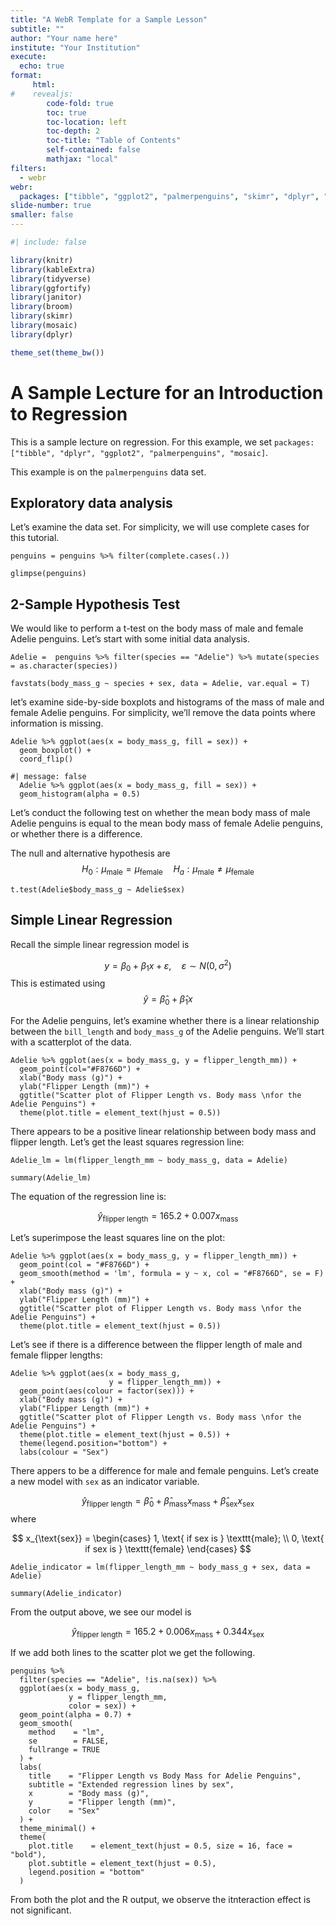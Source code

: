 ```yaml
---
title: "A WebR Template for a Sample Lesson"
subtitle: ""
author: "Your name here"
institute: "Your Institution"
execute: 
  echo: true
format:
     html:
#    revealjs:
        code-fold: true
        toc: true
        toc-location: left
        toc-depth: 2
        toc-title: "Table of Contents"
        self-contained: false
        mathjax: "local"
filters:
  - webr
webr:
  packages: ["tibble", "ggplot2", "palmerpenguins", "skimr", "dplyr", "mosaic"]
slide-number: true
smaller: false
---
```


```r
#| include: false

library(knitr)
library(kableExtra)
library(tidyverse)
library(ggfortify)
library(janitor)
library(broom)
library(skimr)
library(mosaic)
library(dplyr)

theme_set(theme_bw())
```


# A Sample Lecture for an Introduction to Regression

This is a sample lecture on regression. For this example, we set `packages: ["tibble", "dplyr", "ggplot2", "palmerpenguins", "mosaic]`.

This example is on the `palmerpenguins` data set.


## Exploratory data analysis

Let's examine the data set.
For simplicity, we will use complete cases for this tutorial.

```webr-r
penguins = penguins %>% filter(complete.cases(.))

glimpse(penguins)
```


## 2-Sample Hypothesis Test

We would like to perform a t-test on the body mass of male and female Adelie penguins. Let's start with some initial data analysis.


```webr-r
Adelie =  penguins %>% filter(species == "Adelie") %>% mutate(species = as.character(species))

favstats(body_mass_g ~ species + sex, data = Adelie, var.equal = T)
```

let's examine side-by-side boxplots and histograms of the mass 
of male and female Adelie penguins.
For simplicity, we'll remove the data points where information is missing.


```webr-r
Adelie %>% ggplot(aes(x = body_mass_g, fill = sex)) + 
  geom_boxplot() +
  coord_flip()
```

```webr-r
#| message: false
  Adelie %>% ggplot(aes(x = body_mass_g, fill = sex)) + 
  geom_histogram(alpha = 0.5)
```


Let's conduct the following test on whether the 
mean body mass of male Adelie penguins is equal to the 
mean body mass of female Adelie penguins,
or whether there is a difference.



The null and alternative hypothesis are
$$
  H_{0}: \mu_{\text{male}} = \mu_{\text{female}}
  \quad
  H_{a}: \mu_{\text{male}} \neq \mu_{\text{female}}
$$


```webr-r
t.test(Adelie$body_mass_g ~ Adelie$sex)
```



## Simple Linear Regression

Recall the simple linear regression model is

$$
y = \beta_{0} + \beta_{1}x + \varepsilon, \quad \varepsilon \sim N(0, \sigma^2)
$$
This is estimated using
$$
\hat{y} = \hat{\beta}_{0} + \hat{\beta}_{1}x
$$


For the Adelie penguins, let's examine whether there is a linear relationship between the `bill_length` and `body_mass_g` of the Adelie penguins.
We'll start with a scatterplot of the data.

```webr-r
Adelie %>% ggplot(aes(x = body_mass_g, y = flipper_length_mm)) +
  geom_point(col="#F8766D") +
  xlab("Body mass (g)") +
  ylab("Flipper Length (mm)") +
  ggtitle("Scatter plot of Flipper Length vs. Body mass \nfor the Adelie Penguins") +
  theme(plot.title = element_text(hjust = 0.5))
```

There appears to be a positive linear relationship between body mass and flipper length. 
Let's get the least squares regression line:

```webr-r
Adelie_lm = lm(flipper_length_mm ~ body_mass_g, data = Adelie)

summary(Adelie_lm)
```

The equation of the regression line is:

$$
  \hat{y}_{\text{flipper length}} = 165.2 
    + 0.007 x_{\text{mass}}
$$

Let's superimpose the least squares line on the plot:

```webr-r
Adelie %>% ggplot(aes(x = body_mass_g, y = flipper_length_mm)) +
  geom_point(col = "#F8766D") +
  geom_smooth(method = 'lm', formula = y ~ x, col = "#F8766D", se = F) + 
  xlab("Body mass (g)") +
  ylab("Flipper Length (mm)") +
  ggtitle("Scatter plot of Flipper Length vs. Body mass \nfor the Adelie Penguins") +
  theme(plot.title = element_text(hjust = 0.5))
```

Let's see if there is a difference between the flipper length 
of male and female flipper lengths:

```webr-r
Adelie %>% ggplot(aes(x = body_mass_g, 
                      y = flipper_length_mm)) +
  geom_point(aes(colour = factor(sex))) +
  xlab("Body mass (g)") +
  ylab("Flipper Length (mm)") +
  ggtitle("Scatter plot of Flipper Length vs. Body mass \nfor the Adelie Penguins") +
  theme(plot.title = element_text(hjust = 0.5)) +
  theme(legend.position="bottom") +
  labs(colour = "Sex")
```

There appers to be a difference for male and female penguins.
Let's create a new model with `sex` as an indicator variable.

$$
  \hat{y}_{\text{flipper length}} = \hat{\beta}_0 
    + \hat{\beta}_{\text{mass}} x_{\text{mass}}
    + \hat{\beta}_{\text{sex}} x_{\text{sex}}
$$
where

$$
x_{\text{sex}} = 
  \begin{cases}
    1, \text{ if sex is } \texttt{male}; \\
    0, \text{ if sex is } \texttt{female}
  \end{cases}
$$

```webr-r
Adelie_indicator = lm(flipper_length_mm ~ body_mass_g + sex, data = Adelie)

summary(Adelie_indicator)
```

From the output above, we see our model is

$$
  \hat{y}_{\text{flipper length}} = 165.2 
    + 0.006 x_{\text{mass}}
    + 0.344 x_{\text{sex}}
$$

If we add both lines to the scatter plot we get the following.

```webr-r
penguins %>%
  filter(species == "Adelie", !is.na(sex)) %>%
  ggplot(aes(x = body_mass_g,
             y = flipper_length_mm,
             color = sex)) +
  geom_point(alpha = 0.7) +
  geom_smooth(
    method    = "lm",
    se        = FALSE,
    fullrange = TRUE
  ) +
  labs(
    title    = "Flipper Length vs Body Mass for Adelie Penguins",
    subtitle = "Extended regression lines by sex",
    x        = "Body mass (g)",
    y        = "Flipper length (mm)",
    color    = "Sex"
  ) +
  theme_minimal() +
  theme(
    plot.title    = element_text(hjust = 0.5, size = 16, face = "bold"),
    plot.subtitle = element_text(hjust = 0.5),
    legend.position = "bottom"
  )
```

From both the plot and the R output, we observe the itnteraction effect is not significant.


<!--
## A Slide Title

```webr-r
#| context: setup
#| autorun: true
set.seed(1234)
```

```webr-r
#| autorun: true

atib <- tibble(x = rnorm(10), y = 2 + 4*x + rnorm(10))
atib %>% ggplot(aes(x = x, y = y)) + 
  geom_point()
```

## A second slide {style="font-size:70%;" .scrollable}


```webr-r
#| autorun: false

________ %>% ggplot(aes(x = ____)) + 
  geom_histogram(colour = "white", bins = 4)
```


```webr-r
p = gapminder %>%
  filter(year==1977) %>%
  ggplot( aes(gdpPercap, lifeExp, size = pop, color=continent)) +
  geom_point() +
  theme_bw()

ggplotly(p)
```

## More Drawing Here

- item one
- item two
- item three
- 90 degrees
- 180 degrees
- 270 degrees
- 360 degrees
-->